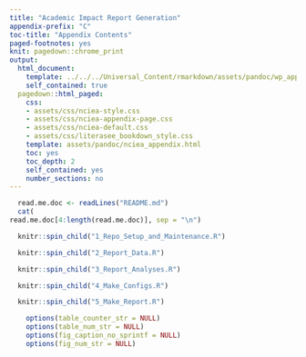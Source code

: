 ```yaml
---
title: "Academic Impact Report Generation"
appendix-prefix: "C"
toc-title: "Appendix Contents"
paged-footnotes: yes
knit: pagedown::chrome_print
output:
  html_document:
    template: ../../../Universal_Content/rmarkdown/assets/pandoc/wp_appendix.html
    self_contained: true
  pagedown::html_paged:
    css:
    - assets/css/nciea-style.css
    - assets/css/nciea-appendix-page.css
    - assets/css/nciea-default.css
    - assets/css/literasee_bookdown_style.css
    template: assets/pandoc/nciea_appendix.html
    toc: yes
    toc_depth: 2
    self_contained: yes
    number_sections: no
---
```


```r
  read.me.doc <- readLines("README.md")
  cat(
read.me.doc[4:length(read.me.doc)], sep = "\n")
```

```r
  knitr::spin_child("1_Repo_Setup_and_Maintenance.R")
```

```r
  knitr::spin_child("2_Report_Data.R")
```

```r
  knitr::spin_child("3_Report_Analyses.R")
```

```r
  knitr::spin_child("4_Make_Configs.R")
```

```r
  knitr::spin_child("5_Make_Report.R")
```

<!--  End appendix format: re-start counters and change back to numeric for subsequent re-rendering-->

```r
	options(table_counter_str = NULL)
	options(table_num_str = NULL)
	options(fig_caption_no_sprintf = NULL)
	options(fig_num_str = NULL)
```

